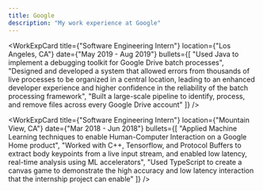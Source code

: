 ```yaml
---
title: Google 
description: "My work experience at Google"
--- 
```


<WorkExpCard 
    title={"Software Engineering Intern"}
    location={"Los Angeles, CA"}
    date={"May 2019 - Aug 2019"}
    bullets={[
        "Used Java to implement a debugging toolkit for Google Drive batch processes",
        "Designed and developed a system that allowed errors from thousands of live processes to be organized in a central location, leading to an enhanced developer experience and higher confidence in the reliability of the batch processing framework",
        "Built a large-scale pipeline to identify, process, and remove files across every Google Drive account"
    ]}
/>


<WorkExpCard 
    title={"Software Engineering Intern"}
    location={"Mountain View, CA"}
    date={"Mar 2018 - Jun 2018"}
    bullets={[
        "Applied Machine Learning techniques to enable Human-Computer Interaction on a Google Home product",
        "Worked with C++, Tensorflow, and Protocol Buffers to extract body keypoints from a live input stream, and enabled low latency, real-time analysis using ML accelerators",
        "Used TypeScript to create a canvas game to demonstrate the high accuracy and low latency interaction that the internship project can enable"
    ]}
/>